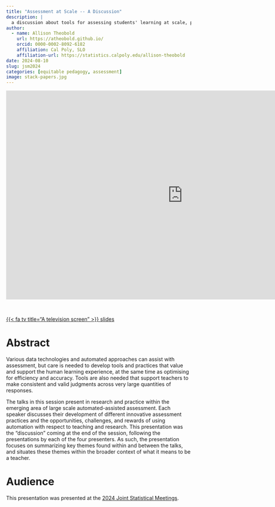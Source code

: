 ```yaml
---
title: "Assessment at Scale -- A Discussion"
description: |
  a discussion about tools for assessing students' learning at scale, places where the tools help instructors express their identity and places where we should be aware of how these assessments could miss certain pieces of information
author:
  - name: Allison Theobold
    url: https://atheobold.github.io/
    orcid: 0000-0002-8092-6182
    affiliation: Cal Poly, SLO
    affiliation-url: https://statistics.calpoly.edu/allison-theobold
date: 2024-08-10
slug: jsm2024
categories: [equitable pedagogy, assessment]
image: stack-papers.jpg
---
```


<center>

<iframe src="https://docs.google.com/presentation/d/e/2PACX-1vTLiUEi5Z1tCtGJ1uPmzfzrL_bfCyJWrDT_GLngaigzc3IfabySnCxrPyQIEZ3thC8mu6VvuwYuoz2j/embed?start=false&loop=false&delayms=3000" frameborder="0" width="960" height="569" allowfullscreen="true" mozallowfullscreen="true" webkitallowfullscreen="true"></iframe>

</center>

<br>

::: center-text
[{{< fa tv title="A television screen" >}} slides](https://docs.google.com/presentation/d/1ILC_Vp8syhwXCkHYYduW3Jcuh7wP5DIAG-4uxEV-dB8/edit?usp=sharing){.btn role="button" target="_blank"}
:::

# Abstract

Various data technologies and automated approaches can assist with assessment, but care is needed to develop tools and practices that value and support the human learning experience, at the same time as optimising for efficiency and accuracy. Tools are also needed that support teachers to make consistent and valid judgments across very large quantities of responses. 

The talks in this session present in research and practice within the emerging area of large scale automated-assisted assessment. Each speaker discusses their development of different innovative assessment practices and the opportunities, challenges, and rewards of using automation with respect to teaching and research. This presentation was the "discussion" coming at the end of the session, following the presentations by each of the four presenters. As such, the presentation focuses on summarizing key themes found within and between the talks, and situates these themes within the broader context of what it means to be a teacher. 

# Audience

This presentation was presented at the [2024 Joint Statistical Meetings](https://ww2.amstat.org/meetings/jsm/2024/index.cfm). 

